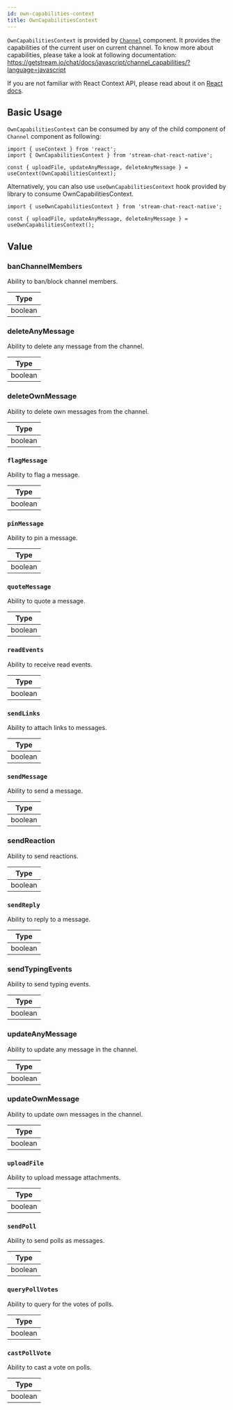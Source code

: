 ```yaml
---
id: own-capabilities-context
title: OwnCapabilitiesContext
---
```


`OwnCapabilitiesContext` is provided by [`Channel`](../../core-components/channel) component. It provides the capabilities of the current user on current channel.
To know more about capabilities, please take a look at following documentation: https://getstream.io/chat/docs/javascript/channel_capabilities/?language=javascript

If you are not familiar with React Context API, please read about it on [React docs](https://reactjs.org/docs/context.html).

## Basic Usage

`OwnCapabilitiesContext` can be consumed by any of the child component of `Channel` component as following:

```tsx
import { useContext } from 'react';
import { OwnCapabilitiesContext } from 'stream-chat-react-native';

const { uploadFile, updateAnyMessage, deleteAnyMessage } = useContext(OwnCapabilitiesContext);
```

Alternatively, you can also use `useOwnCapabilitiesContext` hook provided by library to consume OwnCapabilitiesContext.

```tsx
import { useOwnCapabilitiesContext } from 'stream-chat-react-native';

const { uploadFile, updateAnyMessage, deleteAnyMessage } = useOwnCapabilitiesContext();
```

## Value

### banChannelMembers

Ability to ban/block channel members.

| Type    |
| ------- |
| boolean |

### deleteAnyMessage

Ability to delete any message from the channel.

| Type    |
| ------- |
| boolean |

### deleteOwnMessage

Ability to delete own messages from the channel.

| Type    |
| ------- |
| boolean |

### `flagMessage`

Ability to flag a message.

| Type    |
| ------- |
| boolean |

### `pinMessage`

Ability to pin a message.

| Type    |
| ------- |
| boolean |

### `quoteMessage`

Ability to quote a message.

| Type    |
| ------- |
| boolean |

### `readEvents`

Ability to receive read events.

| Type    |
| ------- |
| boolean |

### `sendLinks`

Ability to attach links to messages.

| Type    |
| ------- |
| boolean |

### `sendMessage`

Ability to send a message.

| Type    |
| ------- |
| boolean |

### sendReaction

Ability to send reactions.

| Type    |
| ------- |
| boolean |

### `sendReply`

Ability to reply to a message.

| Type    |
| ------- |
| boolean |

### sendTypingEvents

Ability to send typing events.

| Type    |
| ------- |
| boolean |

### updateAnyMessage

Ability to update any message in the channel.

| Type    |
| ------- |
| boolean |

### updateOwnMessage

Ability to update own messages in the channel.

| Type    |
| ------- |
| boolean |

### `uploadFile`

Ability to upload message attachments.

| Type    |
| ------- |
| boolean |

### `sendPoll`

Ability to send polls as messages.

| Type    |
| ------- |
| boolean |

### `queryPollVotes`

Ability to query for the votes of polls.

| Type    |
| ------- |
| boolean |

### `castPollVote`

Ability to cast a vote on polls.

| Type    |
| ------- |
| boolean |
